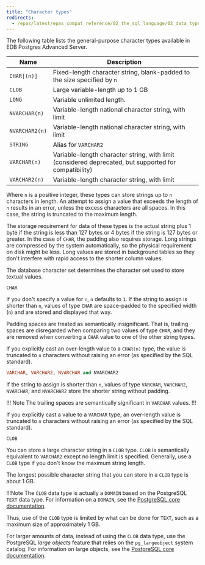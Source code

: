 ```yaml
---
title: "Character types"
redirects:
  - /epas/latest/epas_compat_reference/02_the_sql_language/02_data_types/02_character_types/ #generated for docs/epas/reorg-role-use-case-mode
---
```


<div id="character_types" class="registered_link"></div>

The following table lists the general-purpose character types available in EDB Postgres Advanced Server.

| Name           | Description                                                                                           |
| -------------- | ----------------------------------------------------------------------------------------------------- |
| `CHAR[(n)]`    | Fixed-length character string, blank-padded to the size specified by `n`                              |
| `CLOB`         | Large variable-length up to 1 GB                                                                      |
| `LONG`         | Variable unlimited length.                                                                            |
| `NVARCHAR(n)`  | Variable-length national character string, with limit                                                 |
| `NVARCHAR2(n)` | Variable-length national character string, with limit                                                 |
| `STRING`       | Alias for `VARCHAR2`                                                                                  |
| `VARCHAR(n)`   | Variable-length character string, with limit (considered deprecated, but supported for compatibility) |
| `VARCHAR2(n)`  | Variable-length character string, with limit                                                          |

Where `n` is a positive integer, these types can store strings up to `n` characters in length. An attempt to assign a value that exceeds the length of `n` results in an error, unless the excess characters are all spaces. In this case, the string is truncated to the maximum length.

The storage requirement for data of these types is the actual string plus 1 byte if the string is less than 127 bytes or 4 bytes if the string is 127 bytes or greater. In the case of `CHAR`, the padding also requires storage. Long strings are compressed by the system automatically, so the physical requirement on disk might be less. Long values are stored in background tables so they don't interfere with rapid access to the shorter column values.

The database character set determines the character set used to store textual values.

`CHAR`

 If you don't specify a value for `n`, `n` defaults to `1`. If the string to assign is shorter than `n`, values of type `CHAR` are space-padded to the specified width (`n`) and are stored and displayed that way.

 Padding spaces are treated as semantically insignificant. That is, trailing spaces are disregarded when comparing two values of type `CHAR`, and they are removed when converting a `CHAR` value to one of the other string types.

 If you explicitly cast an over-length value to a `CHAR(n)` type, the value is truncated to `n` characters without raising an error (as specified by the SQL standard).

```sql
VARCHAR, VARCHAR2, NVARCHAR and NVARCHAR2
```

 If the string to assign is shorter than `n`, values of type `VARCHAR`, `VARCHAR2`, `NVARCHAR`, and `NVARCHAR2` store the shorter string without padding.

!!! Note
The trailing spaces are semantically significant in `VARCHAR` values.
!!!

 If you explicitly cast a value to a `VARCHAR` type, an over-length value is truncated to `n` characters without raising an error (as specified by the SQL standard).

`CLOB`

 You can store a large character string in a `CLOB` type. `CLOB` is semantically equivalent to `VARCHAR2` except no length limit is specified. Generally, use a `CLOB` type if you don't know the maximum string length.

 The longest possible character string that you can store in a `CLOB` type is about 1 GB.

 !!!Note 
    The `CLOB` data type is actually a `DOMAIN` based on the PostgreSQL `TEXT` data type. For information on a `DOMAIN`, see the [PostgreSQL core documentation](https://www.postgresql.org/docs/current/static/sql-createdomain.html).

 Thus, use of the `CLOB` type is limited by what can be done for `TEXT`, such as a maximum size of approximately 1 GB.

 For larger amounts of data, instead of using the `CLOB` data type, use the PostgreSQL *large objects* feature that relies on the `pg_largeobject` system catalog. For information on large objects, see the [PostgreSQL core documentation](https://www.postgresql.org/docs/current/static/largeobjects.html).
